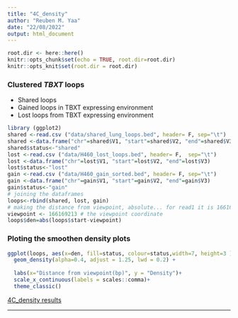 ```yaml
---
title: "4C_density"
author: "Reuben M. Yaa"
date: "22/08/2022"
output: html_document
---
```


```r
root.dir <- here::here()
knitr::opts_chunk$set(echo = TRUE, root.dir=root.dir)
knitr::opts_knit$set(root.dir = root.dir)
```

### Clustered *TBXT* loops

- Shared loops
- Gained loops in TBXT expressing environment
- Lost loops from TBXT expressing environment
```r
library (ggplot2)
shared <-read.csv ("data/shared_lung_loops.bed", header= F, sep="\t")
shared <-data.frame("chr"=shared$V1, "start"=shared$V2, "end"=shared$V3)
shared$status<-"shared"
lost <-read.csv ("data/H460_lost_loops.bed", header= F,  sep="\t")
lost <-data.frame("chr"=lost$V1, "start"=lost$V2, "end"=lost$V3)
lost$status<-"lost"
gain <-read.csv ("data/H460_gain_sorted.bed", header= F, sep="\t")
gain <-data.frame("chr"=gain$V1, "start"=gain$V2, "end"=gain$V3)
gain$status<-"gain"
# joining the dataframes
loops<-rbind(shared, lost, gain)
# making the distance from viewpoint, absolute... for read1 it is 166169213
viewpoint <- 166169213 # the viewpoint coordinate
loops$den=abs(loops$start-viewpoint)
```

### Ploting the smoothen density plots

```r
ggplot(loops, aes(x=den, fill=status, colour=status,width=7, height=3 )) +
  geom_density(alpha=0.4, adjust = 1.25, lwd = 0.2) +
  
  labs(x="Distance from viewpoint(bp)", y = "Density")+
  scale_x_continuous(labels = scales::comma)+
  theme_classic()
```

[4C_density results](https://github.com/mangiruben/TBXT_regulation/blob/main/code/4C_density.html)

<hr>